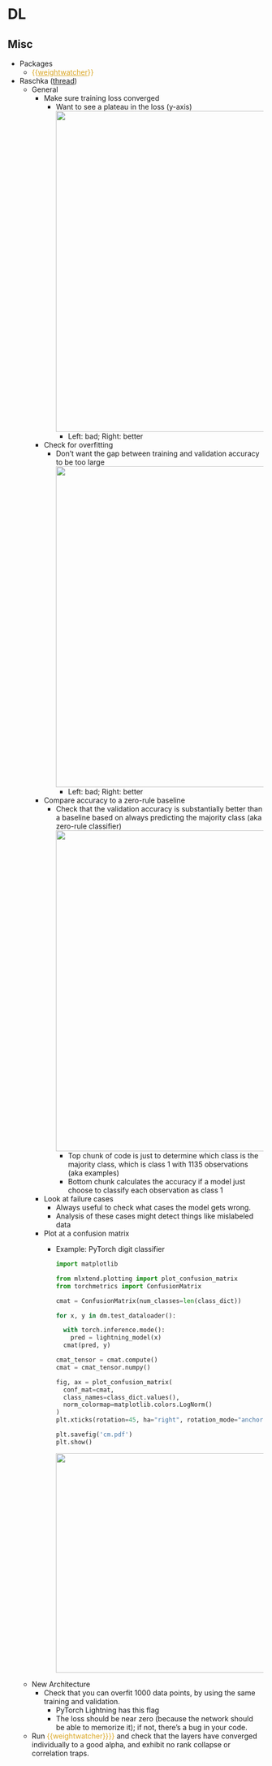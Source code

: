 # DL {#sec-diag-dl .unnumbered}

## Misc {#sec-diag-dl-misc .unnumbered}

-   Packages
    -   [{{]{style="color: goldenrod"}[weightwatcher](https://weightwatcher.ai/){style="color: goldenrod"}[}}]{style="color: goldenrod"}
-   Raschka ([thread](https://twitter.com/rasbt/status/1565798671781961728))
    -   General
        -   Make sure training loss converged
            -   Want to see a plateau in the loss (y-axis)![](./_resources/Diagnostics,_DL.resources/image.png){.lightbox width="632"}
                -   Left: bad; Right: better
        -   Check for overfitting
            -   Don't want the gap between training and validation accuracy to be too large![](./_resources/Diagnostics,_DL.resources/image.1.png){.lightbox width="632"}
                -   Left: bad; Right: better
        -   Compare accuracy to a zero-rule baseline
            -   Check that the validation accuracy is substantially better than a baseline based on always predicting the majority class (aka zero-rule classifier)![](./_resources/Diagnostics,_DL.resources/image.2.png){.lightbox width="632"}
                -   Top chunk of code is just to determine which class is the majority class, which is class 1 with 1135 observations (aka examples)
                -   Bottom chunk calculates the accuracy if a model just choose to classify each observation as class 1
        -   Look at failure cases
            -   Always useful to check what cases the model gets wrong.
            -   Analysis of these cases might detect things like mislabeled data
        -   Plot at a confusion matrix
            -   [Example]{.ribbon-highlight}: PyTorch digit classifier

                ``` python
                import matplotlib

                from mlxtend.plotting import plot_confusion_matrix
                from torchmetrics import ConfusionMatrix

                cmat = ConfusionMatrix(num_classes=len(class_dict))

                for x, y in dm.test_dataloader():

                  with torch.inference.mode():
                    pred = lightning_model(x)
                  cmat(pred, y)

                cmat_tensor = cmat.compute()
                cmat = cmat_tensor.numpy()

                fig, ax = plot_confusion_matrix(
                  conf_mat=cmat,
                  class_names=class_dict.values(),
                  norm_colormap=matplotlib.colors.LogNorm()
                )
                plt.xticks(rotation=45, ha="right", rotation_mode="anchor")

                plt.savefig('cm.pdf')
                plt.show()
                ```

                ![](./_resources/Diagnostics,_DL.resources/raschka-confmat-1.png){.lightbox width="432"}
    -   New Architecture
        -   Check that you can overfit 1000 data points, by using the same training and validation.
            -   PyTorch Lightning has this flag
            -   The loss should be near zero (because the network should be able to memorize it); if not, there's a bug in your code.
    -   Run [{{weightwatcher}}}}]{style="color: goldenrod"} and check that the layers have converged individually to a good alpha, and exhibit no rank collapse or correlation traps.

